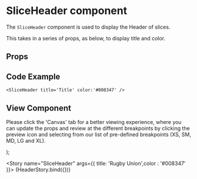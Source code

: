
<Meta
  title="Newskit/SliceHeader"
  component={SliceHeader}
/>

# SliceHeader component
The `SliceHeader` component is used to display the Header of slices.

This takes in a series of props, as below, to display title and color.

## Props
<Props of={SliceHeader} />

## Code Example
`<SliceHeader title='Title' color:'#008347' />`

## View Component
Please click the 'Canvas' tab for a better viewing experience, where you can update the props and review at the different breakpoints by clicking the preview icon and selecting from our list of pre-defined breakpoints (XS, SM, MD, LG and XL).

  <NewsKitProvider theme={TimesWebLightTheme}>
    <SliceHeader {...{ title,color }} />
  </NewsKitProvider>
);

<Story name="SliceHeader" args={{ title: 'Rugby Union',color : '#008347' }}>
  {HeaderStory.bind({})}
</Story>